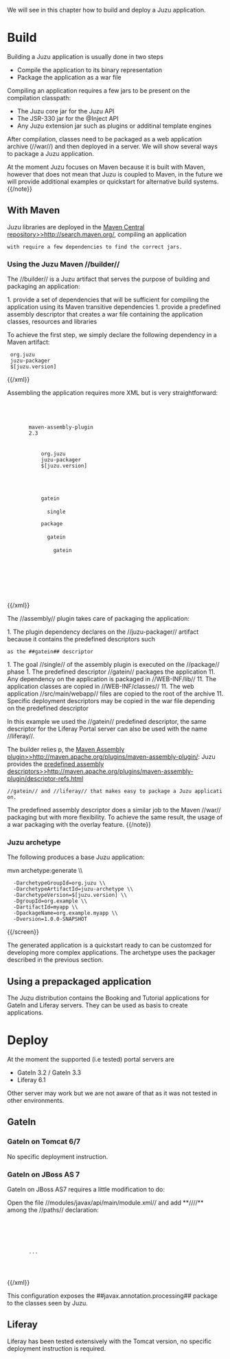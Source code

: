 We will see in this chapter how to build and deploy a Juzu application.

= Build =

Building a Juzu application is usually done in two steps

* Compile the application to its binary representation
* Package the application as a war file

Compiling an application requires a few jars to be present on the compilation classpath:

* The Juzu core jar for the Juzu API
* The JSR-330 jar for the @Inject API
* Any Juzu extension jar such as plugins or additinal template engines

After compilation, classes need to be packaged as a web application archive (//war//) and then deployed in a server. We
will show several ways to package a Juzu application.

{{note}}
At the moment Juzu focuses on Maven because it is built with Maven, however that does not mean that Juzu is coupled
to Maven, in the future we will provide additional examples or quickstart for alternative build systems.
{{/note}}

== With Maven ==

Juzu libraries are deployed in the [[Maven Central repository>>http://search.maven.org/]], compiling an application
 with require a few dependencies to find the correct jars.

=== Using the Juzu Maven //builder// ===

The //builder// is a Juzu artifact that serves the purpose of building and packaging an application:

1. provide a set of dependencies that will be sufficient for compiling the application using its Maven transitive dependencies
1. provide a predefined assembly descriptor that creates a war file containing the application classes, resources and libraries

To achieve the first step, we simply declare the following dependency in a Maven artifact:

{{xml}}
<dependency>
  <groupId>org.juzu</groupId>
  <artifactId>juzu-packager</artifactId>
  <version>$[juzu.version]</version>
</dependency>
{{/xml}}

Assembling the application requires more XML but is very straightforward:

{{xml}}
  <build>
    <plugins>
      <plugin>
        <artifactId>maven-assembly-plugin</artifactId>
        <version>2.3</version>
        <dependencies>
          <dependency>
            <groupId>org.juzu</groupId>
            <artifactId>juzu-packager</artifactId>
            <version>$[juzu.version]</version>
          </dependency>
        </dependencies>
        <executions>
          <execution>
            <id>gatein</id>
            <goals>
              <goal>single</goal>
            </goals>
            <phase>package</phase>
            <configuration>
              <classifier>gatein</classifier>
              <descriptorRefs>
                <descriptorRef>gatein</descriptorRef>
              </descriptorRefs>
            </configuration>
          </execution>
        </executions>
      </plugin>
    </plugins>
  </build>
{{/xml}}

The //assembly// plugin takes care of packaging the application:

1. The plugin dependency declares on the //juzu-packager// artifact because it contains the predefined descriptors such
 as the ##gatein## descriptor
1. The goal //single// of the assembly plugin is executed on the //package// phase
1. The predefined descriptor //gatein// packages the application
11. Any dependency on the application is packaged in //WEB-INF/lib//
11. The application classes are copied in //WEB-INF/classes//
11. The web application //src/main/webapp// files are copied to the root of the archive
11. Specific deployment descriptors may be copied in the war file depending on the predefined descriptor

In this example we used the //gatein// predefined descriptor, the same descriptor for the Liferay Portal server can
also be used with the name //liferay//.

The builder relies p, the [[Maven Assembly plugin>>http://maven.apache.org/plugins/maven-assembly-plugin/]]: Juzu
provides the [[predefined assembly descriptors>>http://maven.apache.org/plugins/maven-assembly-plugin/descriptor-refs.html]]
 //gatein// and //liferay// that makes easy to package a Juzu application.

{{note}}
The predefined assembly descriptor does a similar job to the Maven //war// packaging but with more flexibility. To achieve
the same result, the usage of a war packaging with the overlay feature.
{{/note}}

=== Juzu archetype ===

The following produces a base Juzu application:

{{screen}}
mvn archetype:generate \\
   -DarchetypeGroupId=org.juzu \\
   -DarchetypeArtifactId=juzu-archetype \\
   -DarchetypeVersion=$[juzu.version] \\
   -DgroupId=org.example \\
   -DartifactId=myapp \\
   -DpackageName=org.example.myapp \\
   -Dversion=1.0.0-SNAPSHOT
{{/screen}}

The generated application is a quickstart ready to can be customzed for developing more complex applications. The archetype
uses the packager described in the previous section.

== Using a prepackaged application ==

The Juzu distribution contains the Booking and Tutorial applications for GateIn and Liferay servers. They can be used
as basis to create applications.

= Deploy =

At the moment the supported (i.e tested) portal servers are

* GateIn 3.2 / GateIn 3.3
* Liferay 6.1

Other server may work but we are not aware of that as it was not tested in other environments.

== GateIn ==

=== GateIn on Tomcat 6/7===

No specific deployment instruction.

=== GateIn on JBoss AS 7 ===

GateIn on JBoss AS7 requires a little modification to do:

Open the file //modules/javax/api/main/module.xml// and add **//<path name="javax/annotation/processing"/>//** among the //paths// declaration:

{{xml}}
<module xmlns="urn:jboss:module:1.1" name="javax.api">
  <dependencies>
    <system export="true">
      <paths>
        <path name="javax/annotation/processing"/>
        ...
      </paths>
    </system>
  </dependencies>
</module>
{{/xml}}

This configuration exposes the ##javax.annotation.processing## package to the classes seen by Juzu.

== Liferay ==

Liferay has been tested extensively with the Tomcat version, no specific deployment instruction is required.
